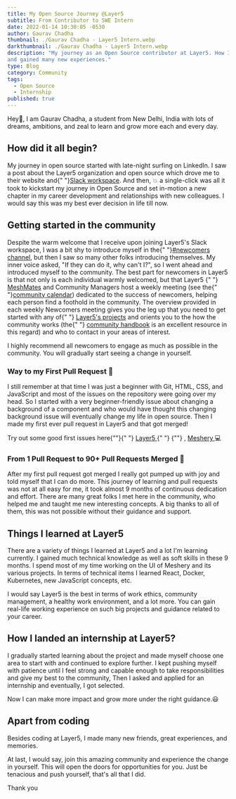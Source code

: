 ```yaml
---
title: My Open Source Journey @Layer5
subtitle: From Contributor to SWE Intern
date: 2022-01-14 10:30:05 -0530
author: Gaurav Chadha
thumbnail: ./Gaurav Chadha - Layer5 Intern.webp
darkthumbnail: ./Gaurav Chadha - Layer5 Intern.webp
description: "My journey as an Open Source contributor at Layer5. How I started from scratch, got involved in this community
and gained many new experiences."
type: Blog
category: Community
tags:
  - Open Source
  - Internship
published: true
---
```



<BlogWrapper>
<p>
  Hey👋, I am Gaurav Chadha, a student from New Delhi, India with lots of dreams, ambitions, and zeal to learn and grow more each and every day.
</p>
<h2 id="journey">How did it all begin?</h2>
<p>
My journey in open source started with late-night surfing on LinkedIn.
I saw a post about the Layer5 organization and open source which drove me to their website and{" "}<a href = "https://slack.layer5.io">Slack workspace</a>. And then, 💥 a single-click was all it took to kickstart my journey in Open Source and set in-motion a new chapter in my career development and relationships with new colleagues. 
I would say this was my best ever decision in life till now.
</p>
<h2 id="firs-pr">Getting started in the community</h2>
<p>
Despite the warm welcome that I receive upon joining Layer5's Slack workspace, I was a bit shy to introduce myself in the{" "}<a href = "https://layer5io.slack.com/archives/C019426UBNY">#newcomers channel</a>, but then I saw so many other folks introducing themselves. My inner voice asked, "If they can do it, why can't I?", so I went ahead and introduced myself to the community. 
The best part for newcomers in Layer5 is that not only is each individual warmly welcomed, but that
Layer5 {" "} <a href = "https://layer5.io/community/meshmates">MeshMates</a> and Community Managers host a weekly meeting (see the{" "}<a href = "https://layer5.io/community/calendar">community calendar</a>) dedicated to the success of newcomers, helping each person find a foothold in the community. The overview provided in each weekly Newcomers meeting gives you the leg up that you need to get started with any of{" "} <a href = "https://layer5.io/projects">Layer5's projects</a> and orients you to the how the community works (the{" "} <a href = "https://layer5.io/community/handbook">community handbook</a> is an excellent resource in this regard) and who to contact in your areas of interest.
</p>
<p>
  I highly recommend all newcomers to engage as much as possible in the community. You will gradually start seeing a change in yourself.
</p>

<h3 id="first-pr">Way to my First Pull Request 🏁</h3>
<p>
  I still remember at that time I was just a beginner with Git, HTML, CSS, and JavaScript and most
  of the issues on the repository were going over my head. So I started with a very
  beginner-friendly issue about changing a background of a component and who would have thought this
  changing background issue will eventually change my life in open source. Then I made my first ever
  pull request in Layer5 and that got merged!
</p>
<p>
  Try out some good first issues here{""}{" "}
  <a href="https://github.com/layer5io/layer5/issues?q=is%3Aissue+is%3Aopen+sort%3Aupdated-desc+label%3A%22good+first+issue%22">
    Layer5
  </a>{" "}
  {""} ,
  <a href="https://github.com/meshery/meshery/issues?q=is%3Aissue+is%3Aopen+sort%3Aupdated-desc+label%3A%22good+first+issue%22">
    Meshery
  </a>
  💻
</p>
<h3 id="more-prs">From 1 Pull Request to 90+ Pull Requests Merged 🚀</h3>
<p>
  After my first pull request got merged I really got pumped up with joy and told myself that I can
  do more. This journey of learning and pull requests was not at all easy for me, it took almost 9
  months of continuous dedication and effort. There are many great folks I met here in the
  community, who helped me and taught me new interesting concepts. A big thanks to all of them, this
  was not possible without their guidance and support.
</p>
<h2 id="learnings-at-Layer5">Things I learned at Layer5</h2>
<p>
  There are a variety of things I learned at Layer5 and a lot I'm learning currently. I gained much
  technical knowledge as well as soft skills in these 9 months. I spend most of my time working on
  the UI of Meshery and its various projects. In terms of technical items I learned React, Docker,
  Kubernetes, new JavaScript concepts, etc.
</p>
<p>
  I would say Layer5 is the best in terms of work ethics, community management, a healthy work
  environment, and a lot more. You can gain real-life working experience on such big projects and
  guidance related to your career.
</p>
<h2 id="learnings-at-Layer5">How I landed an internship at Layer5?</h2>
<p>
  I gradually started learning about the project and made myself choose one area to start with and
  continued to explore further. I kept pushing myself with patience until I feel strong and capable
  enough to take responsibilities and give my best to the community, Then I asked and applied for an
  internship and eventually, I got selected.
</p>
<p>Now I can make more impact and grow more under the right guidance.😃</p>
<h2 id="apart-from-coding">Apart from coding</h2>
<p>Besides coding at Layer5, I made many new friends, great experiences, and memories.</p>
<p>
  At last, I would say, join this amazing community and experience the change in yourself. This will
  open the doors for opportunities for you. Just be tenacious and push yourself, that's all that I
  did.
</p>
<p>Thank you</p>

</BlogWrapper>
